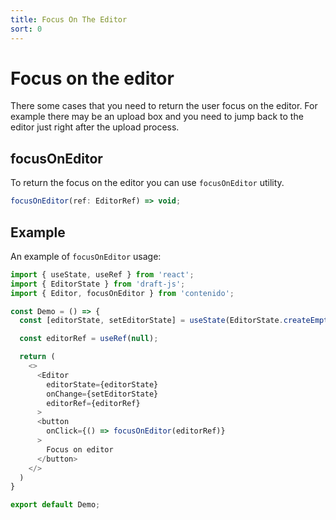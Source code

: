 ```yaml
---
title: Focus On The Editor
sort: 0
---
```


# Focus on the editor

There some cases that you need to return the user focus on the editor. For
example there may be an upload box and you need to jump back to the editor
just right after the upload process.

## focusOnEditor

To return the focus on the editor you can use `focusOnEditor` utility.

```ts
focusOnEditor(ref: EditorRef) => void;
```

## Example

An example of `focusOnEditor` usage:

```ts
import { useState, useRef } from 'react';
import { EditorState } from 'draft-js';
import { Editor, focusOnEditor } from 'contenido';

const Demo = () => {
  const [editorState, setEditorState] = useState(EditorState.createEmpty());

  const editorRef = useRef(null);

  return (
    <>
      <Editor
        editorState={editorState}
        onChange={setEditorState}
        editorRef={editorRef}
      >
      <button
        onClick={() => focusOnEditor(editorRef)}
      >
        Focus on editor
      </button>
    </>
  )
}

export default Demo;
```
